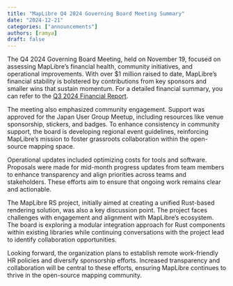 ```yaml
---
title: "MapLibre Q4 2024 Governing Board Meeting Summary"
date: "2024-12-21"
categories: ["announcements"]
authors: [ramya]
draft: false
---
```


The Q4 2024 Governing Board Meeting, held on November 19, focused on assessing MapLibre’s financial health, community initiatives, and operational improvements. With over $1 million raised to date, MapLibre’s financial stability is bolstered by contributions from key sponsors and smaller wins that sustain momentum. For a detailed financial summary, you can refer to the [Q3 2024 Financial Report](https://maplibre.org/about/reports/Financial-Report-Q3-2024.pdf).

The meeting also emphasized community engagement. Support was approved for the Japan User Group Meetup, including resources like venue sponsorship, stickers, and badges. To enhance consistency in community support, the board is developing regional event guidelines, reinforcing MapLibre’s mission to foster grassroots collaboration within the open-source mapping space.

Operational updates included optimizing costs for tools and software. Proposals were made for mid-month progress updates from team members to enhance transparency and align priorities across teams and stakeholders. These efforts aim to ensure that ongoing work remains clear and actionable.

The MapLibre RS project, initially aimed at creating a unified Rust-based rendering solution, was also a key discussion point. The project faces challenges with engagement and alignment with MapLibre’s ecosystem. The board is exploring a modular integration approach for Rust components within existing libraries while continuing conversations with the project lead to identify collaboration opportunities.

Looking forward, the organization plans to establish remote work-friendly HR policies and diversify sponsorship efforts. Increased transparency and collaboration will be central to these efforts, ensuring MapLibre continues to thrive in the open-source mapping community.
